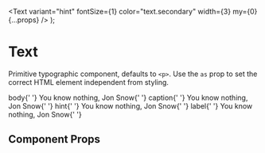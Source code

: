 
<Meta title="Components/Text" component={Text} />

  <Text
    variant="hint"
    fontSize={1}
    color="text.secondary"
    width={3}
    my={0}
    {...props}
  />
);

# Text

Primitive typographic component, defaults to `<p>`. Use the `as` prop to set the correct HTML element independent from styling.

<Preview withToolbar>
  <Story name="text">
    <Box>
      <Flex alignItems="baseline" mb={3}>
        <Variant>body</Variant>{' '}
        <Text variant="body">You know nothing, Jon Snow</Text>{' '}
      </Flex>
      <Flex alignItems="baseline" mb={3}>
        <Variant>caption</Variant>{' '}
        <Text variant="caption">You know nothing, Jon Snow</Text>{' '}
      </Flex>
      <Flex alignItems="baseline" mb={3}>
        <Variant>hint</Variant>{' '}
        <Text variant="hint">You know nothing, Jon Snow</Text>{' '}
      </Flex>
      <Flex alignItems="baseline" mb={3}>
        <Variant>label</Variant>{' '}
        <Text variant="label">You know nothing, Jon Snow</Text>{' '}
      </Flex>
    </Box>
  </Story>
</Preview>

## Component Props

<Props of={Text} />